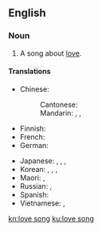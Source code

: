 {{also|lovesong}}
==English==
{{wikipedia}}

===Noun===
{{en-noun}}

# {{lb|en|music}} A song about [[love]].

====Translations====
{{trans-top|song about love}}
* Chinese:
*: Cantonese: {{t|yue|情歌|tr=cing4 go1|sc=Hani}}
*: Mandarin: {{t+|cmn|情歌|tr=qínggē|sc=Hani}}, {{t+|cmn|戀歌|sc=Hani}}, {{t+|cmn|恋歌|tr=liàngē|sc=Hani}}
* Finnish: {{t|fi|rakkauslaulu}}
* French: {{t|fr|[[chanson]] d'[[amour]]|f}}
* German: {{t+|de|Liebeslied|n}}
{{trans-mid}}
* Japanese: {{t|ja|[[愛]]の[[歌]]|tr=あいのうた, ai no uta|sc=Jpan}}, {{t+|ja|情歌|tr=じょうか, jōka|sc=Jpan}}, {{t|ja|恋歌|tr=れんか, renka|sc=Jpan}}, {{t|ja|ラブソング|tr=rabu songu|sc=Jpan}}
* Korean: {{t|ko|연가|sc=Kore}}, {{t|ko|[[사랑]]의 [[노래]]|sc=Kore}}, {{t|ko|정가|sc=Kore}}, {{t|ko|러브 송|sc=Kore}}
* Maori: {{t|mi|waiata ipo}}, {{t|mi|waiata aroha}}
* Russian: {{t|ru|[[пе́сня]] о [[любовь|любви́]]|f}}, {{t|ru|[[любовный|любо́вная]] [[пе́сня]]|f}}
* Spanish: {{t|es|[[canción]] de [[amor]]|f}}
* Vietnamese: {{t+|vi|tình ca}}, {{t|vi|tình khúc}}
{{trans-bottom}}

[[kn:love song]]
[[ku:love song]]